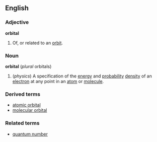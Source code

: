 ==English==
===Adjective===
'''orbital'''
#Of, or related to an [[orbit]].
===Noun===
{{wikipedia2|electron orbital}}
'''orbital''' (''plural'' orbitals)
#(''physics'') A specification of the [[energy]] and [[probability]] [[density]] of an [[electron]] at any point in an [[atom]] or [[molecule]].
===Derived terms===
*[[atomic orbital]]
*[[molecular orbital]]
===Related terms===
*[[quantum number]]